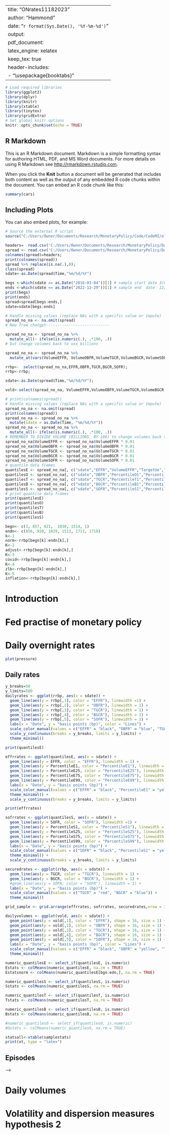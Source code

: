 
---
title: "ONrates11182023"
author: "Hammond"
date: "`r format(Sys.Date(), '%Y-%m-%d')`"
output: 
  pdf_document:
    latex_engine: xelatex
    keep_tex: true
header-includes:
  - "\\usepackage{booktabs}"
---



```{r setup, include=FALSE}
# Load required libraries
library(ggplot2)
library(dplyr)
library(knitr)
library(xtable)
library(tinytex)
library(gridExtra)
# Set global knitr options
knitr::opts_chunk$set(echo = TRUE)
```

    
<!--
Structure of article: IMRAD:
Introduction
Methodology
Results and
Discussion

Conclusion
Acknowledgements
References
Supporting Materials

<!--
Discussing figures in a scientific paper is an important aspect of effectively communicating your research findings. Figures, such as graphs, charts, and images, help illustrate your points and make your paper more accessible to readers. Here's a step-by-step guide on how to discuss figures in a scientific paper:
1. Introduction:
Start by introducing the figure and its purpose. Briefly explain what the figure represents and why it's important in the context of your study.
2. Figure Description:
Provide a clear and concise description of the figure. Include relevant details about the data, axes, labels, units, and any key components.
3. Interpretation:
Discuss the main findings or trends depicted in the figure. Highlight significant patterns, relationships, or differences. Use specific data points to support your interpretations.
4. Connection to Hypotheses or Research Questions:
Relate the figure's content to the research questions or hypotheses you're addressing in your study. Explain how the figure's information contributes to answering these questions or testing these hypotheses.
5. Comparison with Previous Studies:
If applicable, compare your findings in the figure with results from previous studies. Highlight similarities or differences and discuss potential reasons for these discrepancies.
6. Limitations:
Address any limitations or uncertainties associated with the figure. Discuss potential sources of error, assumptions made, or aspects that could impact the interpretation of the data.
7. Implications:
Discuss the broader implications of the figure's findings. How do the results depicted in the figure contribute to the field's understanding of the topic? How might these findings impact theory, practice, or future research?
8. Integration with Text:
Make sure to integrate your discussion of the figure smoothly within the overall flow of your paper. Refer to the figure by its number and provide context as needed.
9. Clarity and Precision:
Use clear and precise language. Avoid jargon that might confuse readers unfamiliar with your specific field.
10. Visual Aids:
As you discuss the figure, consider referring to specific elements within the figure to guide the reader's understanding. For example, you can mention specific data points, lines, or sections of the graph.
11. Use of Citations:
If you're comparing your figure's results with those from other studies, cite those studies appropriately. This adds credibility to your discussion and allows readers to explore the referenced work.
12. Repetition and Synthesis:
Ensure that the discussion of the figure complements the narrative you've established in the rest of the paper. Avoid repeating information but rather synthesize the figure's insights into the overall story you're telling.
Remember that your goal is to help readers understand the figure's content, its significance, and its implications in the context of your research. By following these steps and maintaining a clear, organized writing style, you can effectively discuss figures in your scientific paper.
-->



## R Markdown

This is an R Markdown document. Markdown is a simple formatting syntax for authoring HTML, PDF, and MS Word documents. For more details on using R Markdown see <http://rmarkdown.rstudio.com>.

When you click the **Knit** button a document will be generated that includes both content as well as the output of any embedded R code chunks within the document. You can embed an R code chunk like this:

```{r cars}
summary(cars)
```

## Including Plots

You can also embed plots, for example:



```{r, source file}
# Source the external R script
source("C:/Users/Owner/Documents/Research/MonetaryPolicy/Code/CodeMI/olsgmmv2.R")
```
```{r, read_data}
headers=  read.csv('C:/Users/Owner/Documents/Research/MonetaryPolicy/Data/Final data files/dailyovernightrates090923v2.csv',header=F, nrows=1)
spread <- read.csv('C:/Users/Owner/Documents/Research/MonetaryPolicy/Data/Final data files/dailyovernightrates090923v2.csv',header=TRUE, sep=",",dec=".",stringsAsFactors=FALSE);
colnames(spread)=headers;
print(colnames(spread))
spread %>% replace(is.na(.),0);
class(spread)
sdate<-as.Date(spread$Time,"%m/%d/%Y")
```
```{r, select sample,echo=FALSE}
begs <-which(sdate == as.Date("2016-03-04"))[1] # sample start date 3/04/2016
ends <-which(sdate == as.Date("2022-12-29"))[1] # sample end  date  12/27/2022
print(begs)
print(ends)
spread=spread[begs:ends,]
sdate=sdate[begs:ends]
```
```{r, check nan values, echo=FALSE}
# Handle missing values (replace NAs with a specific value or impute)
spread_no_na <- na.omit(spread)
# New from chatgpt----------------------------

spread_no_na <- spread_no_na %>%
  mutate_all(~ ifelse(is.numeric(.), .*100, .))
# but change volumes back to xxx billions

spread_no_na <- spread_no_na %>%
  mutate_at(vars(VolumeEFFR, VolumeOBFR,VolumeTGCR,VolumeBGCR,VolumeSOFR), ~ ifelse(is.numeric(.), . * 0.01, .))
```
```{r, rrbp,echo=FALSE}
rrbp<-  select(spread_no_na,EFFR,OBFR,TGCR,BGCR,SOFR);
rrbp<-rrbp;
```
```{r, sdate}
sdate<-as.Date(spread$Time,"%m/%d/%Y"); 
```
```{r, volumes dataframe}
vold<-select(spread_no_na, VolumeEFFR,VolumeOBFR,VolumeTGCR,VolumeBGCR,VolumeSOFR);
```

```{r, daily rates volumes and percentiles, echo=TRUE}
# print(colnames(spread))
# Handle missing values (replace NAs with a specific value or impute)
spread_no_na <- na.omit(spread)
print(colnames(spread))
spread_no_na <- spread_no_na %>%
  mutate(sdate = as.Date(Time, "%m/%d/%Y"))
spread_no_na <- spread_no_na %>%
  mutate_all(~ ifelse(is.numeric(.), .*100, .))
# REMEMBER TO DIVIDE VOLUME (BILLIONS_ BY 100) to change volumes back to xxx billions
spread_no_na$VolumeEFFR <- spread_no_na$VolumeEFFR * 0.01
spread_no_na$VolumeOBFR <- spread_no_na$VolumeOBFR * 0.01
spread_no_na$VolumeTGCR <- spread_no_na$VolumeTGCR * 0.01
spread_no_na$VolumeBGCR <- spread_no_na$VolumeBGCR * 0.01
spread_no_na$VolumeSOFR <- spread_no_na$VolumeSOFR * 0.01
# quantile data frames
quantilesE <- spread_no_na[, c("sdate","EFFR","VolumeEFFR","TargetUe","TargetDe","PercentileE1","PercentileE25","PercentileE75","PercentileE99")]
quantilesO <- spread_no_na[, c("sdate","OBFR","PercentileO1","PercentileO25","PercentileO75","PercentileO99")]
quantilesT <- spread_no_na[, c("sdate","TGCR","PercentileT1","PercentileT25","PercentileT75","PercentileT99")]
quantilesB <- spread_no_na[, c("sdate","BGCR","PercentileB1","PercentileB25","PercentileB75","PercentileB99")]
quantilesS <- spread_no_na[, c("sdate","SOFR","PercentileS1","PercentileS25","PercentileS75","PercentileS99")]
# print quantile data frames
print(quantilesE)
print(quantilesO)
print(quantilesT)
print(quantilesB)
print(quantilesS)
```

  
```{r, episodes}
begn<- c(1, 857, 921,  1030, 1514, 1)
endn<- c(856, 920, 1029, 1513, 1711, 1710)
k<-1
norm<-rrbp[begn[k]:endn[k],]
K<-2
adjust<-rrbp[begn[k]:endn[k],]
K<-3
covid<-rrbp[begn[k]:endn[k],]
K<-4
zlb<-rrbp[begn[k]:endn[k],]
K<-5
inflation<-rrbp[begn[k]:endn[k],]
```


# Introduction
# Fed practise of monetary policy
# Daily overnight rates
```{r pressure, echo=FALSE}
plot(pressure)
```


## Daily rates


```{r, sample daily rates 2018 to 2022, echo=FALSE}
y_breaks=50
y_limits=500
dailyrates <- ggplot(rrbp, aes(x = sdate)) +
  geom_line(aes(y = rrbp[,1], color = "EFFR"), linewidth =1) + 
  geom_line(aes(y = rrbp[,2], color = "OBFR"), linewidth = 1) + 
  geom_line(aes(y = rrbp[,3], color = "TGCR"), linewidth = 1) + 
  geom_line(aes(y = rrbp[,4], color = "BGCR"), linewidth = 1) + 
  geom_line(aes(y = rrbp[,5], color = "SOFR"), linewidth = 1) + 
  labs(x = "Date", y = "basis points (bp)", color = "Lines") + 
  scale_color_manual(values = c("EFFR" = "black", "OBFR" = "blue", "TGCR" = "green", "BGCR" = "orange", "SOFR" = "red")) + 
  scale_y_continuous(breaks = y_breaks, limits = y_limits) + 
  theme_minimal()
```



```{r, effr rates volume targets, percentiles,echo=FALSE}
print(quantilesE)

effrrates <- ggplot(quantilesE, aes(x = sdate)) +
  geom_line(aes(y = EFFR, color = "EFFR"), linewidth = 1) + 
  geom_line(aes(y = PercentileE1, color = "PercentileE1"), linewidth = 1) + 
  geom_line(aes(y = PercentileE25, color = "PercentileE25"), linewidth = 1) + 
  geom_line(aes(y = PercentileE75, color = "PercentileE75"), linewidth = 1) + 
  geom_line(aes(y = PercentileE99, color = "PercentileE99"), linewidth = 1) + 
  labs(x = "Date", y = "basis points (bp)") + 
  scale_color_manual(values = c("EFFR" = "black", "PercentileE1" = "yellow", "PercentileE25"= "green","PercentileE75" = "blue","PercentileE99" = "red")) + 
  theme_minimal() +
  scale_y_continuous(breaks = y_breaks, limits = y_limits)

print(effrrates)

```

```{r, sofr }
sofrrates <- ggplot(quantilesS, aes(x = sdate)) +
  geom_line(aes(y = SOFR, color = "SOFR"), linewidth =1) + 
  geom_line(aes(y = PercentileS1, color = "PercentileS1"), linewidth = 1) + 
  geom_line(aes(y = PercentileS25, color = "PercentileS25"), linewidth = 1) + 
  geom_line(aes(y = PercentileS75, color = "PercentileS75"), linewidth = 1) + 
  geom_line(aes(y = PercentileS99, color = "PercentileS99"), linewidth = 1) + 
  labs(x = "Date", y = "basis points (bp)") + 
  scale_color_manual(values = c("SOFR" = "black", "PercentileS1" = "yellow", "PercentileS25"= "green","PercentileS75" = "blue","PercentileS99" = "red")) + 
  theme_minimal() +
  scale_y_continuous(breaks = y_breaks, limits = y_limits)

```

```{r, secured rates,volume, percentiles,echo=FALSE}
securedrates <- ggplot(rrbp, aes(x = sdate)) +
  geom_line(aes(y = TGCR, color = "TGCR"), linewidth = 1) + 
  geom_line(aes(y = BGCR, color = "BGCR"), linewidth = 1) + 
  #geom_line(aes(y = SOFR, color = "SOFR"), linewidth = 1) + 
  labs(x = "Date", y = "basis points (bp)") + 
  scale_color_manual(values = c("TGCR" = "red", "BGCR" = "blue")) + 
  theme_minimal()
```                                                                              
<!--
Problem
It seems that TGCR and BGCR are used directly in aes(y = ...). However, in the earlier part of your R Markdown document, you were using quantilesS and quantilesE as data frames. It looks like securedrates is using a different data frame (rrbp).

To fix this, make sure that rrbp has the columns sdate, TGCR, and BGCR. If sdate is not present in rrbp, you might need to add it, similar to what you did for the other data frames.

If the issue persists, please check the structure of the rrbp data frame using str(rrbp) to ensure that the required columns are present. If you encounter further difficulties, feel free to share the structure of the rrbp data frame or any additional error messages you receive.
-->

```{r, combined rates graphs}
grid_sample <- grid.arrange(effrrates, sofrrates, securedrates,nrow = 3)
```

```{r, volumes,echo=FALSE}
dailyvolumes <- ggplot(vold, aes(x = sdate)) +
  geom_point(aes(y = vold[,1], color = "EFFR"), shape = 16, size = 1) + 
  geom_point(aes(y = vold[,2], color = "OBFR"), shape = 16, size = 1) + 
  geom_point(aes(y = vold[,3], color = "TGCR"), shape = 16, size = 1) + 
  geom_point(aes(y = vold[,4], color = "BGCR"), shape = 16, size = 1) + 
  geom_point(aes(y = vold[,5], color = "SOFR"), shape = 16, size = 1) + 
  labs(x = "Date", y = "basis points (bp)", color = "Lines") + 
  scale_color_manual(values = c("EFFR" = "black", "OBFR" = "yellow", "TGCR"= "green","BGCR" = "blue","SOFR" = "red")) +
  theme_minimal()
```

<!--
data chunks for sample stats
-->

```{r, sample stats data, echo=FALSE}
numeric_quantilesE <- select_if(quantilesE, is.numeric)
Estats <- colMeans(numeric_quantilesE, na.rm = TRUE)
Estatsnorm <- colMeans(numeric_quantilesE[bgn:edn,], na.rm = TRUE)

numeric_quantilesS <- select_if(quantilesS, is.numeric)
Sstats <- colMeans(numeric_quantilesS, na.rm = TRUE)

numeric_quantilesT <- select_if(quantilesT, is.numeric)
Tstats <- colMeans(numeric_quantilesT, na.rm = TRUE)

numeric_quantilesB <- select_if(quantilesB, is.numeric)
Bstats <- colMeans(numeric_quantilesB, na.rm = TRUE)

#numeric_quantilesO <- select_if(quantilesO, is.numeric)
#Ostats <- colMeans(numeric_quantilesO, na.rm = TRUE)
```


```{r,sample stats, echo=FALSE}
statsall<-xtable(samplestats)
print(xt, type = "latex")
```

<!--
histograms, densities, boxplots
-->



## Episodes
<!--
line 964 in code
norm_sdate <- sdate[1:856]
adj_sdate <- sdate[857:920]
covid_sdate <- sdate[921:1029]
zlb_sdate <- sdate[1030:1513]
inflation_sdate <- sdate[1514:1710]
-->

-->


# Daily volumes

# Volatility and dispersion measures hypothesis 2
